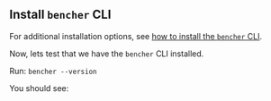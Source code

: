 
## Install `bencher` CLI

<CliInstallScripts />

For additional installation options, see [how to install the `bencher` CLI](/docs/how-to/install-cli).

Now, lets test that we have the `bencher` CLI installed.

Run: `bencher --version`

You should see:

<QSCliVersionOutput />
